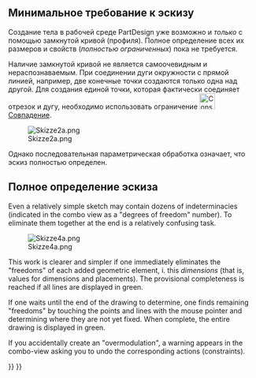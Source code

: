 <languages/>

{{TutorialInfo/ru
|Topic=Эскиз
|Level=Новичок
|Author=[[User:Maker|Maker]]
|Time=
|FCVersion=
}}

== Минимальное требование к эскизу ==

Создание тела в рабочей среде PartDesign уже возможно и ''только'' с помощью замкнутой кривой (профиля). Полное определение всех их размеров и свойств (''полностью ограниченных'') пока не требуется.

Наличие замкнутой кривой не является самоочевидным и нераспознаваемым. При соединении дуги окружности с прямой линией, например, две конечные точки создаются только одна над другой. Для создания единой точки, которая фактически соединяет отрезок и дугу, необходимо использовать ограничение [[Image:Constraint_PointOnPoint.svg|32px]] [[Sketcher ConstrainCoincident/ru|Совпадение]].

[[File:Skizze2a.png]]

{{Caption|Простой эскиз. 
Слева: Кривая замкнута только в четырёх местах (красный цвет, автоматические ограничения при рисовании с помощью [[File: Sketcher_CreatePolyline.svg|32px]] [[Sketcher_CreatePolyline/ru|Полилинии]]). 
Середина: Предупреждение -... разорванная линия (разорванная кривая).
Справа: кривая замкнута в оставшихся четырех местах (зеленый цвет)}}

Однако последовательная параметрическая обработка означает, что эскиз полностью определен.

== Полное определение эскиза ==

Even a relatively simple sketch may contain dozens of indeterminacies (indicated in the combo view as a "degrees of freedom" number). To eliminate them together at the end is a relatively confusing task.

[[File:Skizze4a.png]]

{{Caption|A simple sketch; completely determined by 25 constraints, of which only 5 are dimension constraints.}}

This work is clearer and simpler if one immediately eliminates the "freedoms" of each added geometric element, i. this '' dimensions '' (that is, values for dimensions and placements). The provisional completeness is reached if all lines are displayed in green.

If one waits until the end of the drawing to determine, one finds remaining "freedoms" by touching the points and lines with the mouse pointer and determining where they are not yet fixed. When complete, the entire drawing is displayed in green.

If you accidentally create an "overmodulation", a warning appears in the combo-view asking you to undo the corresponding actions (constraints).

{{Sketcher Tools navi{{#translation:}}}}
{{Userdocnavi{{#translation:}}}}
{{clear}}